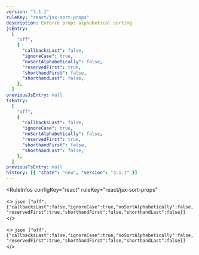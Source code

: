 ```yaml
---
version: "3.1.1"
ruleKey: "react/jsx-sort-props"
description: Enforce props alphabetical sorting
jsEntry:
  [
    "off",
    {
      "callbacksLast": false,
      "ignoreCase": true,
      "noSortAlphabetically": false,
      "reservedFirst": true,
      "shorthandFirst": false,
      "shorthandLast": false,
    },
  ]
previousJsEntry: null
tsEntry:
  [
    "off",
    {
      "callbacksLast": false,
      "ignoreCase": true,
      "noSortAlphabetically": false,
      "reservedFirst": true,
      "shorthandFirst": false,
      "shorthandLast": false,
    },
  ]
previousTsEntry: null
history: [{ "state": "new", "version": "3.1.1" }]
---
```


<RuleInfos 
  configKey="react" 
  ruleKey="react/jsx-sort-props" 
>
  <>
    ```json
    ["off",{"callbacksLast":false,"ignoreCase":true,"noSortAlphabetically":false,"reservedFirst":true,"shorthandFirst":false,"shorthandLast":false}]
    ```
  </>

  <>
    ```json
    ["off",{"callbacksLast":false,"ignoreCase":true,"noSortAlphabetically":false,"reservedFirst":true,"shorthandFirst":false,"shorthandLast":false}]
    ```
  </>
</RuleInfos>
